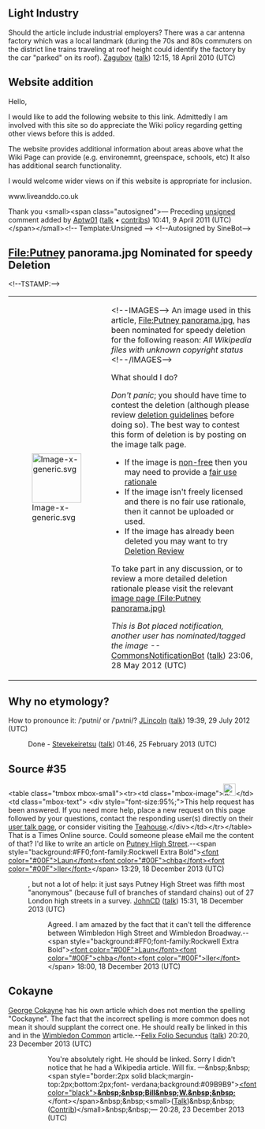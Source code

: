 <article id="94611" title=Talk:Putney>
	<talkpage id="94611" title="Talk:Putney">
{{Talk header}}
{{WikiProjectBannerShell|1=
{{WikiProject Cities|class=C |importance=low }}
{{WikiProject UK geography|class=Start|importance=low}}
{{WikiProject London|class=start|importance=mid}}
{{WikiProject Rowing|class=B}}
{{WikiProject Thames|class=B|importance=mid}}
}}

== Light Industry ==

Should the article include industrial employers? There was a car antenna factory which was a local landmark (during the 70s and 80s commuters on the district line trains traveling at roof height could identify the factory by the car &quot;parked&quot; on its roof).  [[User:Zagubov|Zagubov]] ([[User talk:Zagubov|talk]]) 12:15, 18 April 2010 (UTC)

== Website addition ==

Hello,

I would like to add the following website to this link. Admittedly I am involved with this site so do appreciate the Wiki policy regarding getting other views before this is added.

The website provides additional information about areas above what the Wiki Page can provide (e.g. environemnt, greenspace, schools, etc) It also has additional search functionality.

I would welcome wider views on if this website is appropriate for inclusion.

www.liveanddo.co.uk

Thank you  &lt;small&gt;&lt;span class=&quot;autosigned&quot;&gt;— Preceding [[Wikipedia:Signatures|unsigned]] comment added by [[User:Aptw01|Aptw01]] ([[User talk:Aptw01|talk]] • [[Special:Contributions/Aptw01|contribs]]) 10:41, 9 April 2011 (UTC)&lt;/span&gt;&lt;/small&gt;&lt;!-- Template:Unsigned --&gt; &lt;!--Autosigned by SineBot--&gt;
==File:Putney panorama.jpg Nominated for speedy Deletion==
&lt;!--TSTAMP:{{{4}}}--&gt;
{|
|-
| [[File:Image-x-generic.svg|100px]] 
| &lt;!--IMAGES--&gt;
An image used in this article, [[:File:Putney panorama.jpg|File:Putney panorama.jpg]], has been nominated for speedy deletion for the following reason: ''All Wikipedia files with unknown copyright status'' 
&lt;!--/IMAGES--&gt;
;What should I do?
''Don't panic''; you should have time to contest the deletion (although please review [[WP:CSD|deletion guidelines]] before doing so). The best way to contest this form of deletion is by posting on the image talk page.
* If the image is [[WP:NFCC|non-free]] then you may need to provide a [[WP:FUR|fair use rationale]]
* If the image isn't freely licensed and there is no fair use rationale, then it cannot be uploaded or used.
* If the image has already been deleted you may want to try [[WP:DRV|Deletion Review]]
To take part in any discussion, or to review a more detailed deletion rationale please visit the relevant [[:File:Putney panorama.jpg|image page (File:Putney panorama.jpg)]]

''This is Bot placed notification, another user has nominated/tagged the image'' --[[User:CommonsNotificationBot|CommonsNotificationBot]] ([[User talk:CommonsNotificationBot|talk]]) 23:06, 28 May 2012 (UTC)
|}

== Why no etymology? ==

How to pronounce it: /ˈpʊtni/ or /ˈpʌtni/? [[User:JLincoln|JLincoln]] ([[User talk:JLincoln|talk]]) 19:39, 29 July 2012 (UTC)

:Done - [[User:Stevekeiretsu|Stevekeiretsu]] ([[User talk:Stevekeiretsu|talk]]) 01:46, 25 February 2013 (UTC)

== Source #35 ==
&lt;table class=&quot;tmbox mbox-small&quot;&gt;&lt;tr&gt;&lt;td class=&quot;mbox-image&quot;&gt;[[File:Pictogram_resolved.svg|25px|alt=check-mark]]&lt;/td&gt;&lt;td class=&quot;mbox-text&quot;&gt;
&lt;div style=&quot;font-size:95%;&quot;&gt;This help request has been answered. If you need more help, place a new '''{{tlf|help me}}''' request on this page followed by your questions, contact the responding user(s) directly on their [[Help:Introduction to talk pages/User talk pages|user talk page]], or consider visiting the [[WP:TH|Teahouse]].&lt;/div&gt;&lt;/td&gt;&lt;/tr&gt;&lt;/table&gt;
That is a Times Online source. Could someone please eMail me the content of that? I'd like to write an article on [[Putney High Street]].--&lt;span style=&quot;background:#FF0;font-family:Rockwell Extra Bold&quot;&gt;[[User:Launchballer|&lt;font color=&quot;#00F&quot;&gt;Laun&lt;/font&gt;]][[User talk:Launchballer|&lt;font color=&quot;#00F&quot;&gt;chba&lt;/font&gt;]][[Special:Contributions/Launchballer|&lt;font color=&quot;#00F&quot;&gt;ller&lt;/font&gt;]]&lt;/span&gt; 13:29, 18 December 2013 (UTC)
:{{done}}, but not a lot of help: it just says Putney High Street was fifth most &quot;anonymous&quot; (because full of branches of standard chains) out of 27 London high streets in a survey. [[User:JohnCD|JohnCD]] ([[User talk:JohnCD|talk]]) 15:31, 18 December 2013 (UTC)
::Agreed. I am amazed by the fact that it can't tell the difference between Wimbledon High Street and Wimbledon Broadway.--&lt;span style=&quot;background:#FF0;font-family:Rockwell Extra Bold&quot;&gt;[[User:Launchballer|&lt;font color=&quot;#00F&quot;&gt;Laun&lt;/font&gt;]][[User talk:Launchballer|&lt;font color=&quot;#00F&quot;&gt;chba&lt;/font&gt;]][[Special:Contributions/Launchballer|&lt;font color=&quot;#00F&quot;&gt;ller&lt;/font&gt;]]&lt;/span&gt; 18:00, 18 December 2013 (UTC)

== Cokayne ==

[[George Cokayne]] has his own article which does not mention the spelling &quot;Cockayne&quot;. The fact that the incorrect spelling is more common does not mean it should supplant the correct one. He should really be linked in this and in the [[Wimbledon Common]] article.--[[User:Felix Folio Secundus|Felix Folio Secundus]] ([[User talk:Felix Folio Secundus|talk]]) 20:20, 23 December 2013 (UTC)
::You're absolutely right.  He should be linked.  Sorry I didn't notice that he had a Wikipedia article.  Will fix. —&amp;nbsp;&amp;nbsp;&lt;span style=&quot;border:2px solid black;margin-top:2px;bottom:2px;font- verdana;background:#09B9B9&quot;&gt;[[User:Wtwilson3|&lt;font color=&quot;black&quot;&gt;'''&amp;nbsp;&amp;nbsp;Bill&amp;nbsp;W.&amp;nbsp;&amp;nbsp;''']]&lt;/font&gt;&lt;/span&gt;&amp;nbsp;&amp;nbsp;&lt;small&gt;([[User_talk:Wtwilson3|Talk]])&amp;nbsp;&amp;nbsp;([[Special:Contributions/Wtwilson3|Contrib]])&lt;/small&gt;&amp;nbsp;&amp;nbsp;— 20:28, 23 December 2013 (UTC)
	</talkpage>
</article>